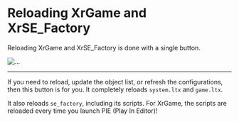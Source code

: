 # Reloading XrGame and XrSE_Factory

Reloading XrGame and XrSE_Factory is done with a single button.

![...](./xrgame-xrse.ru/img/xr-reload.png)

***

If you need to reload, update the object list, or refresh the configurations, then this button is for you.
It completely reloads `system.ltx` and `game.ltx`.

It also reloads `se_factory`, including its scripts.
For XrGame, the scripts are reloaded every time you launch PIE (Play In Editor)!
